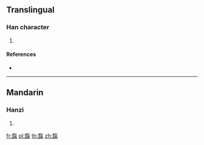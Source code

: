 {{character info/new}}
==Translingual==

===Han character===
{{Han char|rn=173|rad=雨|as=14|sn=22|four=|canj=MIOND}}

# {{defn|Han|sort=雨14}}

====References====
* {{Han ref|kx=1379.210|dkj=42498|dj=1889.060|hdz=64080.040|uh=973C|ud=38716}}

----

==Mandarin==

===Hanzi===
{{cmn-hanzi|pin=[[xǐ]] ([[xi3]])|wg=hsi<sup>3</sup>}}

# {{defn|lang=cmn|sort=雨14}}

[[fr:霼]]
[[pl:霼]]
[[th:霼]]
[[zh:霼]]